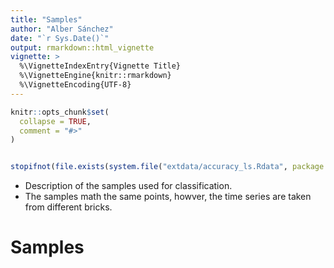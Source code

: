 ```yaml
---
title: "Samples"
author: "Alber Sánchez"
date: "`r Sys.Date()`"
output: rmarkdown::html_vignette
vignette: >
  %\VignetteIndexEntry{Vignette Title}
  %\VignetteEngine{knitr::rmarkdown}
  %\VignetteEncoding{UTF-8}
---
```


```r
knitr::opts_chunk$set(
  collapse = TRUE,
  comment = "#>"
)


stopifnot(file.exists(system.file("extdata/accuracy_ls.Rdata", package = "sits.prodes")))

```

* Description of the samples used for classification.
* The samples math the same points, howver, the time series are taken from 
different bricks.

# Samples


